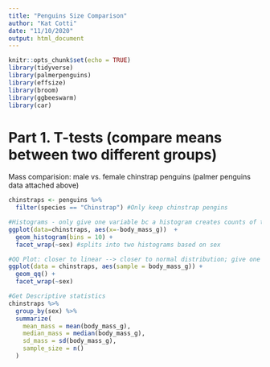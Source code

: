 ```yaml
---
title: "Penguins Size Comparison"
author: "Kat Cotti"
date: "11/10/2020"
output: html_document
---
```


```r
knitr::opts_chunk$set(echo = TRUE)
library(tidyverse)
library(palmerpenguins)
library(effsize)
library(broom)
library(ggbeeswarm)
library(car)
```

# Part 1. T-tests (compare means between two different groups)

Mass comparision: male vs. female chinstrap penguins (palmer penguins data attached above)
```r
chinstraps <- penguins %>% 
  filter(species == "Chinstrap") #Only keep chinstrap pengins

#Histograms - only give one variable bc a histogram creates counts of that variable 
ggplot(data=chinstraps, aes(x=-body_mass_g))  + 
  geom_histogram(bins = 10) +
  facet_wrap(~sex) #splits into two histograms based on sex

#QQ Plot: closer to linear --> closer to normal distribution; give one variable
ggplot(data = chinstraps, aes(sample = body_mass_g)) +
  geom_qq() + 
  facet_wrap(~sex)

#Get Descriptive statistics
chinstraps %>% 
  group_by(sex) %>% 
  summarize(
    mean_mass = mean(body_mass_g),
    median_mass = median(body_mass_g),
    sd_mass = sd(body_mass_g),
    sample_size = n()
  )
``` 


